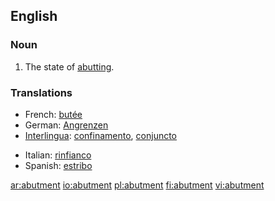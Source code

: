 ==English==

===Noun===
{{en-noun}}

# {{italbrac|especially of an object}} The state of [[abutting]].
 
===Translations===
{{trans-top|state of abutting}}
*French: [[butée]]
*German: [[Angrenzen]]
*[[Interlingua]]: [[confinamento]], [[conjuncto]]
{{trans-mid}}
*Italian: [[rinfianco]]
*Spanish: [[estribo]]
{{trans-bottom}}

[[ar:abutment]]
[[io:abutment]]
[[pl:abutment]]
[[fi:abutment]]
[[vi:abutment]]